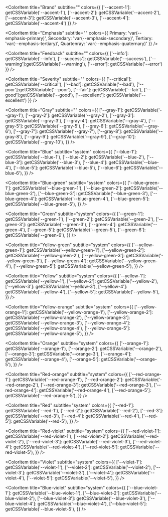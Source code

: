 
<Meta title="Variables/Colors" />

<ColorPalette>
  <ColorItem
    title="Neutral"
    subtitle=""
    colors={{
      ['--black']: getCSSVariable('--black'),
      ['--white']: getCSSVariable('--white')
    }}
  />

  <ColorItem
    title="Brand"
    subtitle=""
    colors={{
      ['--accent-1']: getCSSVariable('--accent-1'),
      ['--accent-2']: getCSSVariable('--accent-2'),
      ['--accent-3']: getCSSVariable('--accent-3'),
      ['--accent-4']: getCSSVariable('--accent-4')
    }}
  />

  <ColorItem
    title="Emphasis"
    subtitle=""
    colors={{
      Primary: 'var(--emphasis-primary)',
      Secondary: 'var(--emphasis-secondary)',
      Tertiary: 'var(--emphasis-tertiary)',
      Quartenray: 'var(--emphasis-quaternary)'
    }}
  />

  <ColorItem
    title="Feedback"
    subtitle=""
    colors={{
      ['--info']: getCSSVariable('--info'),
      ['--success']: getCSSVariable('--success'),
      ['--warning']:getCSSVariable('--warning'),
      ['--error']: getCSSVariable('--error')
    }}
  />

  <ColorItem
    title="Severity"
    subtitle=""
    colors={{
      ['--critical']: getCSSVariable('--critical'),
      ['--bad']: getCSSVariable('--bad'),
      ['--poor']:getCSSVariable('--poor'),
      ['--fair']: getCSSVariable('--fair'),
      ['--good']:getCSSVariable('--good'),
      ['--excellent']: getCSSVariable('--excellent')
    }}
  />

  <ColorItem
    title="Gray"
    subtitle=""
    colors={{
     ['--gray-1']: getCSSVariable('--gray-1'),
     ['--gray-2']: getCSSVariable('--gray-2'),
     ['--gray-3']: getCSSVariable('--gray-3'),
     ['--gray-4']: getCSSVariable('--gray-4'),
     ['--gray-5']: getCSSVariable('--gray-5'),
     ['--gray-6']: getCSSVariable('--gray-6'),
     ['--gray-7']: getCSSVariable('--gray-7'),
     ['--gray-8']: getCSSVariable('--gray-8'),
     ['--gray-9']: getCSSVariable('--gray-9'),
     ['--gray-10']: getCSSVariable('--gray-10'),
    }}
  />

  <ColorItem
    title="Blue"
    subtitle="system"
    colors={{
     ['--blue-1']: getCSSVariable('--blue-1'),
     ['--blue-2']: getCSSVariable('--blue-2'),
     ['--blue-3']: getCSSVariable('--blue-3'),
     ['--blue-4']: getCSSVariable('--blue-4'),
     ['--blue-5']: getCSSVariable('--blue-5'),
     ['--blue-6']: getCSSVariable('--blue-6'),
    }}
  />

  <ColorItem
    title="Blue-green"
    subtitle="system"
    colors={{
     ['--blue-green-1']: getCSSVariable('--blue-green-1'),
     ['--blue-green-2']: getCSSVariable('--blue-green-2'),
     ['--blue-green-3']: getCSSVariable('--blue-green-3'),
     ['--blue-green-4']: getCSSVariable('--blue-green-4'),
     ['--blue-green-5']: getCSSVariable('--blue-green-5'),
    }}
  />

  <ColorItem
    title="Green"
    subtitle="system"
    colors={{
     ['--green-1']: getCSSVariable('--green-1'),
     ['--green-2']: getCSSVariable('--green-2'),
     ['--green-3']: getCSSVariable('--green-3'),
     ['--green-4']: getCSSVariable('--green-4'),
     ['--green-5']: getCSSVariable('--green-5'),
     ['--green-6']: getCSSVariable('--green-6'),
    }}
  />

  <ColorItem
    title="Yellow-green"
    subtitle="system"
    colors={{
     ['--yellow-green-1']: getCSSVariable('--yellow-green-1'),
     ['--yellow-green-2']: getCSSVariable('--yellow-green-2'),
     ['--yellow-green-3']: getCSSVariable('--yellow-green-3'),
     ['--yellow-green-4']: getCSSVariable('--yellow-green-4'),
     ['--yellow-green-5']: getCSSVariable('--yellow-green-5'),
    }}
  />

  <ColorItem
    title="Yellow"
    subtitle="system"
    colors={{
     ['--yellow-1']: getCSSVariable('--yellow-1'),
     ['--yellow-2']: getCSSVariable('--yellow-2'),
     ['--yellow-3']: getCSSVariable('--yellow-3'),
     ['--yellow-4']: getCSSVariable('--yellow-4'),
     ['--yellow-5']: getCSSVariable('--yellow-5'),
    }}
  />

  <ColorItem
    title="Yellow-orange"
    subtitle="system"
    colors={{
     ['--yellow-orange-1']: getCSSVariable('--yellow-orange-1'),
     ['--yellow-orange-2']: getCSSVariable('--yellow-orange-2'),
     ['--yellow-orange-3']: getCSSVariable('--yellow-orange-3'),
     ['--yellow-orange-4']: getCSSVariable('--yellow-orange-4'),
     ['--yellow-orange-5']: getCSSVariable('--yellow-orange-5'),
    }}
  />

  <ColorItem
    title="Orange"
    subtitle="system"
    colors={{
     ['--orange-1']: getCSSVariable('--orange-1'),
     ['--orange-2']: getCSSVariable('--orange-2'),
     ['--orange-3']: getCSSVariable('--orange-3'),
     ['--orange-4']: getCSSVariable('--orange-4'),
     ['--orange-5']: getCSSVariable('--orange-5'),
    }}
  />

  <ColorItem
    title="Red-orange"
    subtitle="system"
    colors={{
     ['--red-orange-1']: getCSSVariable('--red-orange-1'),
     ['--red-orange-2']: getCSSVariable('--red-orange-2'),
     ['--red-orange-3']: getCSSVariable('--red-orange-3'),
     ['--red-orange-4']: getCSSVariable('--red-orange-4'),
     ['--red-orange-5']: getCSSVariable('--red-orange-5'),
    }}
  />

  <ColorItem
    title="Red"
    subtitle="system"
    colors={{
     ['--red-1']: getCSSVariable('--red-1'),
     ['--red-2']: getCSSVariable('--red-2'),
     ['--red-3']: getCSSVariable('--red-3'),
     ['--red-4']: getCSSVariable('--red-4'),
     ['--red-5']: getCSSVariable('--red-5'),
    }}
  />

  <ColorItem
    title="Red-violet"
    subtitle="system"
    colors={{
     ['--red-violet-1']: getCSSVariable('--red-violet-1'),
     ['--red-violet-2']: getCSSVariable('--red-violet-2'),
     ['--red-violet-3']: getCSSVariable('--red-violet-3'),
     ['--red-violet-4']: getCSSVariable('--red-violet-4'),
     ['--red-violet-5']: getCSSVariable('--red-violet-5'),
    }}
  />

  <ColorItem
    title="Violet"
    subtitle="system"
    colors={{
     ['--violet-1']: getCSSVariable('--violet-1'),
     ['--violet-2']: getCSSVariable('--violet-2'),
     ['--violet-3']: getCSSVariable('--violet-3'),
     ['--violet-4']: getCSSVariable('--violet-4'),
     ['--violet-5']: getCSSVariable('--violet-5'),
    }}
  />

  <ColorItem
    title="Blue-violet"
    subtitle="system"
    colors={{
     ['--blue-violet-1']: getCSSVariable('--blue-violet-1'),
     ['--blue-violet-2']: getCSSVariable('--blue-violet-2'),
     ['--blue-violet-3']: getCSSVariable('--blue-violet-3'),
     ['--blue-violet-4']: getCSSVariable('--blue-violet-4'),
     ['--blue-violet-5']: getCSSVariable('--blue-violet-5'),
    }}
  />
</ColorPalette>
